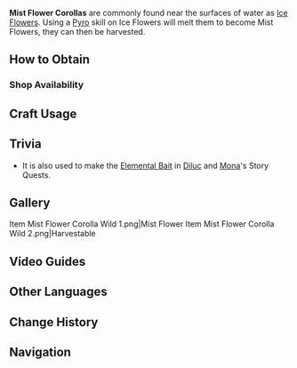 {{Item Infobox
|id           = 100052
|image        = Item Mist Flower Corolla.png
|type         = Materials
|description  = A flower bud encased in solid ice. Even after being picked, the flower continues to emit cold.
|source1      = Found in the wild
|source2      = Found at Dawn Winery
}}
{{Description|A flower bud encased in solid ice. Even after being picked the flower continues to emit cold. A popular work of fiction tells of a fox becoming trapped in ice from a Mist Flower and being unable to extricate itself. For small creatures with limited strength, it is a very dangerous plant indeed.}}
'''Mist Flower Corollas''' are commonly found near the surfaces of water as [[Mist Flower|Ice Flowers]]. Using a [[Pyro]] skill on Ice Flowers will melt them to become Mist Flowers, they can then be harvested.

==How to Obtain==
===Shop Availability===
{{Shop Availability}}

==Craft Usage==
{{Craft Usage}}

==Trivia==
*It is also used to make the [[Elemental Bait]] in [[Diluc]] and [[Mona]]'s Story Quests.

==Gallery==
<gallery hideaddbutton="true" captionalign="center">
Item Mist Flower Corolla Wild 1.png|Mist Flower
Item Mist Flower Corolla Wild 2.png|Harvestable
</gallery>

==Video Guides==
{{EVT
|video1   = https://youtu.be/KhPzexRiQx4
|caption1 = Farm Guide

|video2   = https://youtu.be/cidFWpezYa0
|caption2 = Farm Guide (91 total)

|video3   = https://youtu.be/NsrgLs5Q1Ls
|caption3 = Farm Guide (33 total)
}}

==Other Languages==
{{Other Languages|default_hidden = 1
|en      = Mist Flower Corolla
|zhs     = 冰雾花花朵
|zhs_rm  = Bīngwùhuā Huāduǒ
|zht     = 冰霧花花朵
|zht_rm  = Bīngwùhuā Huāduǒ
|ja      = {{Rubi|霧|む|氷|ひょう|花|ばな|の|&nbsp;|花|か|蕊|ずい}}
|ja_rm   = Muhyoubana no Kazui
|ko      = 서리꽃 꽃술
|ko_rm   = Seorikkot Kkotsul
|es      = Pistilo de flor de neblina
|fr      = Corolle de fleur de brume
|ru      = Туманный цветок (венчик)
|th      = Mist Flower Corolla
|vi      = Đóa Băng Vụ Hoa
|de      = Eisnebelblumenblüte
|id      = Mist Flower Corolla
|pt      = Flor da Névoa (Corola)
}}

==Change History==
{{Change History|1.0}}

==Navigation==
{{Material Navbox|type=Crafting Materials}}